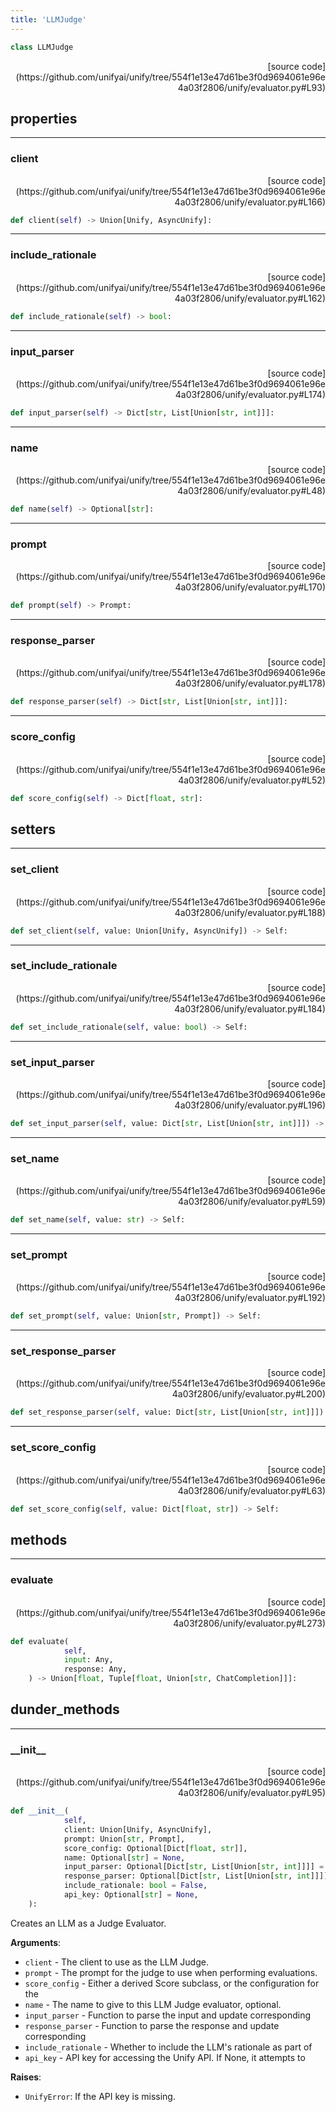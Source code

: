 ```yaml
---
title: 'LLMJudge'
---
```


```python
class LLMJudge
```

<p align="right">[source code](https://github.com/unifyai/unify/tree/554f1e13e47d61be3f0d9694061e96e4a03f2806/unify/evaluator.py#L93)</p>



## properties

---

### client

<p align="right">[source code](https://github.com/unifyai/unify/tree/554f1e13e47d61be3f0d9694061e96e4a03f2806/unify/evaluator.py#L166)</p>

```python
def client(self) -> Union[Unify, AsyncUnify]:
```



---

### include\_rationale

<p align="right">[source code](https://github.com/unifyai/unify/tree/554f1e13e47d61be3f0d9694061e96e4a03f2806/unify/evaluator.py#L162)</p>

```python
def include_rationale(self) -> bool:
```



---

### input\_parser

<p align="right">[source code](https://github.com/unifyai/unify/tree/554f1e13e47d61be3f0d9694061e96e4a03f2806/unify/evaluator.py#L174)</p>

```python
def input_parser(self) -> Dict[str, List[Union[str, int]]]:
```



---

### name

<p align="right">[source code](https://github.com/unifyai/unify/tree/554f1e13e47d61be3f0d9694061e96e4a03f2806/unify/evaluator.py#L48)</p>

```python
def name(self) -> Optional[str]:
```



---

### prompt

<p align="right">[source code](https://github.com/unifyai/unify/tree/554f1e13e47d61be3f0d9694061e96e4a03f2806/unify/evaluator.py#L170)</p>

```python
def prompt(self) -> Prompt:
```



---

### response\_parser

<p align="right">[source code](https://github.com/unifyai/unify/tree/554f1e13e47d61be3f0d9694061e96e4a03f2806/unify/evaluator.py#L178)</p>

```python
def response_parser(self) -> Dict[str, List[Union[str, int]]]:
```



---

### score\_config

<p align="right">[source code](https://github.com/unifyai/unify/tree/554f1e13e47d61be3f0d9694061e96e4a03f2806/unify/evaluator.py#L52)</p>

```python
def score_config(self) -> Dict[float, str]:
```



## setters

---

### set\_client

<p align="right">[source code](https://github.com/unifyai/unify/tree/554f1e13e47d61be3f0d9694061e96e4a03f2806/unify/evaluator.py#L188)</p>

```python
def set_client(self, value: Union[Unify, AsyncUnify]) -> Self:
```



---

### set\_include\_rationale

<p align="right">[source code](https://github.com/unifyai/unify/tree/554f1e13e47d61be3f0d9694061e96e4a03f2806/unify/evaluator.py#L184)</p>

```python
def set_include_rationale(self, value: bool) -> Self:
```



---

### set\_input\_parser

<p align="right">[source code](https://github.com/unifyai/unify/tree/554f1e13e47d61be3f0d9694061e96e4a03f2806/unify/evaluator.py#L196)</p>

```python
def set_input_parser(self, value: Dict[str, List[Union[str, int]]]) -> Self:
```



---

### set\_name

<p align="right">[source code](https://github.com/unifyai/unify/tree/554f1e13e47d61be3f0d9694061e96e4a03f2806/unify/evaluator.py#L59)</p>

```python
def set_name(self, value: str) -> Self:
```



---

### set\_prompt

<p align="right">[source code](https://github.com/unifyai/unify/tree/554f1e13e47d61be3f0d9694061e96e4a03f2806/unify/evaluator.py#L192)</p>

```python
def set_prompt(self, value: Union[str, Prompt]) -> Self:
```



---

### set\_response\_parser

<p align="right">[source code](https://github.com/unifyai/unify/tree/554f1e13e47d61be3f0d9694061e96e4a03f2806/unify/evaluator.py#L200)</p>

```python
def set_response_parser(self, value: Dict[str, List[Union[str, int]]]) -> Self:
```



---

### set\_score\_config

<p align="right">[source code](https://github.com/unifyai/unify/tree/554f1e13e47d61be3f0d9694061e96e4a03f2806/unify/evaluator.py#L63)</p>

```python
def set_score_config(self, value: Dict[float, str]) -> Self:
```



## methods

---

### evaluate

<p align="right">[source code](https://github.com/unifyai/unify/tree/554f1e13e47d61be3f0d9694061e96e4a03f2806/unify/evaluator.py#L273)</p>

```python
def evaluate(
            self,
            input: Any,
            response: Any,
    ) -> Union[float, Tuple[float, Union[str, ChatCompletion]]]:
```



## dunder_methods

---

### \_\_init\_\_

<p align="right">[source code](https://github.com/unifyai/unify/tree/554f1e13e47d61be3f0d9694061e96e4a03f2806/unify/evaluator.py#L95)</p>

```python
def __init__(
            self,
            client: Union[Unify, AsyncUnify],
            prompt: Union[str, Prompt],
            score_config: Optional[Dict[float, str]],
            name: Optional[str] = None,
            input_parser: Optional[Dict[str, List[Union[str, int]]]] = None,
            response_parser: Optional[Dict[str, List[Union[str, int]]]] = None,
            include_rationale: bool = False,
            api_key: Optional[str] = None,
    ):
```

Creates an LLM as a Judge Evaluator.

**Arguments**:

- `client` - The client to use as the LLM Judge.
- `prompt` - The prompt for the judge to use when performing evaluations.
- `score_config` - Either a derived Score subclass, or the configuration for the
- `name` - The name to give to this LLM Judge evaluator, optional.
- `input_parser` - Function to parse the input and update corresponding
- `response_parser` - Function to parse the response and update corresponding
- `include_rationale` - Whether to include the LLM's rationale as part of
- `api_key` - API key for accessing the Unify API. If None, it attempts to



**Raises**:

- `UnifyError`: If the API key is missing.